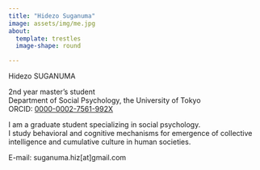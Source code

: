---
title: "Hidezo Suganuma"
image: assets/img/me.jpg
about:
  template: trestles
  image-shape: round

---

Hidezo SUGANUMA

2nd year master's student<br>Department of Social Psychology, the University of Tokyo<br>
ORCID: [0000-0002-7561-992X](https://orcid.org/0000-0002-7561-992X)

I am a graduate student specializing in social psychology.<br>
I study behavioral and cognitive mechanisms for emergence of collective intelligence and cumulative culture in human societies.

E-mail: suganuma.hiz[at]gmail.com
